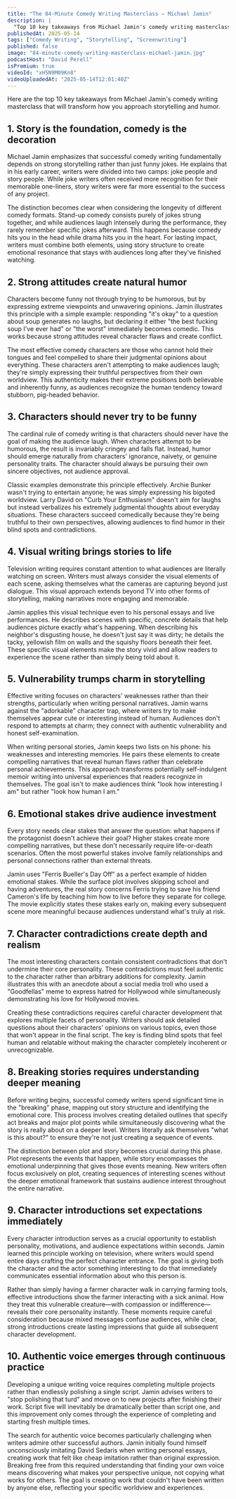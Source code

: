 ```yaml
---
title: "The 84-Minute Comedy Writing Masterclass — Michael Jamin"
description: |
  "Top 10 key takeaways from Michael Jamin's comedy writing masterclass that will transform how you approach storytelling and humor."
publishedAt: 2025-05-14
tags: ["Comedy Writing", "Storytelling", "Screenwriting"]
published: false
image: "84-minute-comedy-writing-masterclass-michael-jamin.jpg"
podcastHost: "David Perell"
isPremium: true
videoId: "xH5N9M09Kn8"
videoUploadedAt: "2025-05-14T12:01:40Z"
---
```



<PodcastSummaryPageLayout frontmatter={frontmatter}>
Here are the top 10 key takeaways from Michael Jamin's comedy writing masterclass that will transform how you approach storytelling and humor.

## 1. Story is the foundation, comedy is the decoration

Michael Jamin emphasizes that successful comedy writing fundamentally depends on strong storytelling rather than just funny jokes. He explains that in his early career, writers were divided into two camps: joke people and story people. While joke writers often received more recognition for their memorable one-liners, story writers were far more essential to the success of any project.

The distinction becomes clear when considering the longevity of different comedy formats. Stand-up comedy consists purely of jokes strung together, and while audiences laugh intensely during the performance, they rarely remember specific jokes afterward. This happens because comedy hits you in the head while drama hits you in the heart. For lasting impact, writers must combine both elements, using story structure to create emotional resonance that stays with audiences long after they've finished watching.

## 2. Strong attitudes create natural humor

Characters become funny not through trying to be humorous, but by expressing extreme viewpoints and unwavering opinions. Jamin illustrates this principle with a simple example: responding "it's okay" to a question about soup generates no laughs, but declaring it either "the best fucking soup I've ever had" or "the worst" immediately becomes comedic. This works because strong attitudes reveal character flaws and create conflict.

The most effective comedy characters are those who cannot hold their tongues and feel compelled to share their judgmental opinions about everything. These characters aren't attempting to make audiences laugh; they're simply expressing their truthful perspectives from their own worldview. This authenticity makes their extreme positions both believable and inherently funny, as audiences recognize the human tendency toward stubborn, pig-headed behavior.

## 3. Characters should never try to be funny

The cardinal rule of comedy writing is that characters should never have the goal of making the audience laugh. When characters attempt to be humorous, the result is invariably cringey and falls flat. Instead, humor should emerge naturally from characters' ignorance, naivety, or genuine personality traits. The character should always be pursuing their own sincere objectives, not audience approval.

Classic examples demonstrate this principle effectively. Archie Bunker wasn't trying to entertain anyone; he was simply expressing his bigoted worldview. Larry David on "Curb Your Enthusiasm" doesn't aim for laughs but instead verbalizes his extremely judgmental thoughts about everyday situations. These characters succeed comedically because they're being truthful to their own perspectives, allowing audiences to find humor in their blind spots and contradictions.

## 4. Visual writing brings stories to life

Television writing requires constant attention to what audiences are literally watching on screen. Writers must always consider the visual elements of each scene, asking themselves what the cameras are capturing beyond just dialogue. This visual approach extends beyond TV into other forms of storytelling, making narratives more engaging and memorable.

Jamin applies this visual technique even to his personal essays and live performances. He describes scenes with specific, concrete details that help audiences picture exactly what's happening. When describing his neighbor's disgusting house, he doesn't just say it was dirty; he details the tacky, yellowish film on walls and the squishy floors beneath their feet. These specific visual elements make the story vivid and allow readers to experience the scene rather than simply being told about it.

## 5. Vulnerability trumps charm in storytelling

Effective writing focuses on characters' weaknesses rather than their strengths, particularly when writing personal narratives. Jamin warns against the "adorkable" character trap, where writers try to make themselves appear cute or interesting instead of human. Audiences don't respond to attempts at charm; they connect with authentic vulnerability and honest self-examination.

When writing personal stories, Jamin keeps two lists on his phone: his weaknesses and interesting memories. He pairs these elements to create compelling narratives that reveal human flaws rather than celebrate personal achievements. This approach transforms potentially self-indulgent memoir writing into universal experiences that readers recognize in themselves. The goal isn't to make audiences think "look how interesting I am" but rather "look how human I am."

## 6. Emotional stakes drive audience investment

Every story needs clear stakes that answer the question: what happens if the protagonist doesn't achieve their goal? Higher stakes create more compelling narratives, but these don't necessarily require life-or-death scenarios. Often the most powerful stakes involve family relationships and personal connections rather than external threats.

Jamin uses "Ferris Bueller's Day Off" as a perfect example of hidden emotional stakes. While the surface plot involves skipping school and having adventures, the real story concerns Ferris trying to save his friend Cameron's life by teaching him how to live before they separate for college. The movie explicitly states these stakes early on, making every subsequent scene more meaningful because audiences understand what's truly at risk.

## 7. Character contradictions create depth and realism

The most interesting characters contain consistent contradictions that don't undermine their core personality. These contradictions must feel authentic to the character rather than arbitrary additions for complexity. Jamin illustrates this with an anecdote about a social media troll who used a "Goodfellas" meme to express hatred for Hollywood while simultaneously demonstrating his love for Hollywood movies.

Creating these contradictions requires careful character development that explores multiple facets of personality. Writers should ask detailed questions about their characters' opinions on various topics, even those that won't appear in the final script. The key is finding blind spots that feel human and relatable without making the character completely incoherent or unrecognizable.

## 8. Breaking stories requires understanding deeper meaning

Before writing begins, successful comedy writers spend significant time in the "breaking" phase, mapping out story structure and identifying the emotional core. This process involves creating detailed outlines that specify act breaks and major plot points while simultaneously discovering what the story is really about on a deeper level. Writers literally ask themselves "what is this about?" to ensure they're not just creating a sequence of events.

The distinction between plot and story becomes crucial during this phase. Plot represents the events that happen, while story encompasses the emotional underpinning that gives those events meaning. New writers often focus exclusively on plot, creating sequences of interesting scenes without the deeper emotional framework that sustains audience interest throughout the entire narrative.

## 9. Character introductions set expectations immediately

Every character introduction serves as a crucial opportunity to establish personality, motivations, and audience expectations within seconds. Jamin learned this principle working on television, where writers would spend entire days crafting the perfect character entrance. The goal is giving both the character and the actor something interesting to do that immediately communicates essential information about who this person is.

Rather than simply having a farmer character walk in carrying farming tools, effective introductions show the farmer interacting with a sick animal. How they treat this vulnerable creature—with compassion or indifference—reveals their core personality instantly. These moments require careful consideration because mixed messages confuse audiences, while clear, strong introductions create lasting impressions that guide all subsequent character development.

## 10. Authentic voice emerges through continuous practice

Developing a unique writing voice requires completing multiple projects rather than endlessly polishing a single script. Jamin advises writers to "stop polishing that turd" and move on to new projects after finishing their work. Script five will inevitably be dramatically better than script one, and this improvement only comes through the experience of completing and starting fresh multiple times.

The search for authentic voice becomes particularly challenging when writers admire other successful authors. Jamin initially found himself unconsciously imitating David Sedaris when writing personal essays, creating work that felt like cheap imitation rather than original expression. Breaking free from this required understanding that finding your own voice means discovering what makes your perspective unique, not copying what works for others. The goal is creating work that couldn't have been written by anyone else, reflecting your specific worldview and experiences.

</PodcastSummaryPageLayout>
